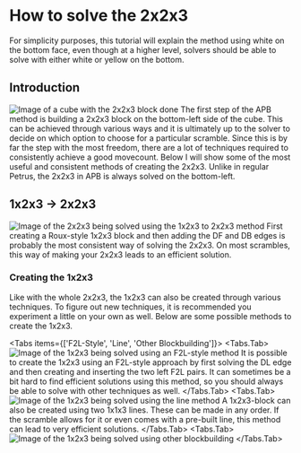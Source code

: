 
# How to solve the 2x2x3
<Callout type="info">
    For simplicity purposes, this tutorial will explain the method using white on the bottom face, even though at a higher level, solvers should be able to solve with either white or yellow on the bottom.
</Callout>

## Introduction
<Image src="/images/tutorial/223.svg" width={200} height={200} alt="Image of a cube with the 2x2x3 block done"/>
The first step of the APB method is building a 2x2x3 block on the bottom-left side of the cube. This can be achieved through various ways and it is ultimately up to the solver to decide on which option to choose for a particular scramble. Since this is by far the step with the most freedom, there are a lot of techniques required to consistently achieve a good movecount. Below I will show some of the most useful and consistent methods of creating the 2x2x3.
<Callout type="important">
    Unlike in regular Petrus, the 2x2x3 in APB is always solved on the bottom-left.
</Callout>

## 1x2x3 → 2x2x3
<Image src="/images/tutorial/123-223.svg" width={200} height={200} alt="Image of the 2x2x3 being solved using the 1x2x3 to 2x2x3 method"/>
First creating a Roux-style 1x2x3 block and then adding the DF and DB edges is probably the most consistent way of solving the 2x2x3. On most scrambles, this way of making your 2x2x3 leads to an efficient solution.

### Creating the 1x2x3
Like with the whole 2x2x3, the 1x2x3 can also be created through various techniques. To figure out new techniques, it is recommended you experiment a little on your own as well. Below are some possible methods to create the 1x2x3.

<Tabs items={['F2L-Style', 'Line', 'Other Blockbuilding']}>
    <Tabs.Tab>
        <Image src="/images/tutorial/f2l-123.svg" width={120} height={120} alt="Image of the 1x2x3 being solved using an F2L-style method"/>
        It is possible to create the 1x2x3 using an F2L-style approach by first solving the DL edge and then creating and inserting the two left F2L pairs. It can sometimes be a bit hard to find efficient solutions using this method, so you should always be able to solve with other techniques as well.
    </Tabs.Tab>
    <Tabs.Tab>
        <Image src="/images/tutorial/line-123.svg" width={120} height={120} alt="Image of the 1x2x3 being solved using the line method"/>
        A 1x2x3-block can also be created using two 1x1x3 lines. These can be made in any order. If the scramble allows for it or even comes with a pre-built line, this method can lead to very efficient solutions.
    </Tabs.Tab>
    <Tabs.Tab>
        <Image src="/images/tutorial/other-blockbuilding-123.svg" width={120} height={120} alt="Image of the 1x2x3 being solved using other blockbuilding"/>
    </Tabs.Tab>
</Tabs>
